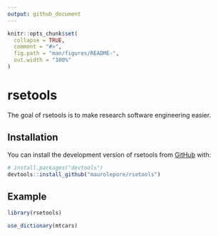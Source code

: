 ```yaml
---
output: github_document
---
```


<!-- README.md is generated from README.Rmd. Please edit that file -->

```r
knitr::opts_chunk$set(
  collapse = TRUE,
  comment = "#>",
  fig.path = "man/figures/README-",
  out.width = "100%"
)
```

# rsetools

<!-- badges: start -->
<!-- badges: end -->

The goal of rsetools is to make research software engineering easier.

## Installation

You can install the development version of rsetools from [GitHub](https://github.com/) with:

``` r
# install.packages("devtools")
devtools::install_github("maurolepore/rsetools")
```

## Example

```r
library(rsetools)

use_dictionary(mtcars)
```
